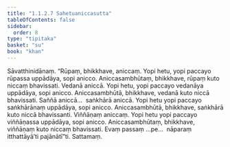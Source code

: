 ```yaml
---
title: "1.1.2.7 Sahetuaniccasutta"
tableOfContents: false
sidebar:
  order: 8
type: "tipitaka"
basket: "su"
book: "khan"
---
```



<DynamicBreadcrumb />

<Division number="18" book="khan">

<Paragraph number="110" book="khan">
Sāvatthinidānaṃ. “Rūpaṃ, bhikkhave, aniccaṃ. Yopi hetu, yopi paccayo rūpassa uppādāya, sopi anicco. Aniccasambhūtaṃ, bhikkhave, rūpaṃ kuto niccaṃ bhavissati. Vedanā aniccā. Yopi hetu, yopi paccayo vedanāya uppādāya, sopi anicco. Aniccasambhūtā, bhikkhave, vedanā kuto niccā bhavissati. Saññā aniccā…  saṅkhārā aniccā. Yopi hetu yopi paccayo saṅkhārānaṃ uppādāya, sopi anicco. Aniccasambhūtā, bhikkhave, saṅkhārā kuto niccā bhavissanti. Viññāṇaṃ aniccaṃ. Yopi hetu yopi paccayo viññāṇassa uppādāya, sopi anicco. Aniccasambhūtaṃ, bhikkhave, viññāṇaṃ kuto niccaṃ bhavissati. Evaṃ passaṃ …pe…  nāparaṃ itthattāyā’ti pajānātī”ti.

</Paragraph>
</Division>

<Paragraph number="111" type="center" book="khan">
Sattamaṃ.
</Paragraph>